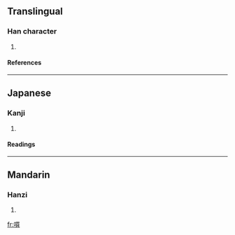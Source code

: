 ==Translingual==
===Han character===
{{Han char|rn=30|rad=口|as=12|sn=15|four=6608<sub>6</sub>|canj=口田中金 (RWLC)}}
# {{defn|Han}}
====References====
{{Han ref|kx=0206.220|dkj=04236|hdz=10683.130|uh=562A|ud=22058|bh=E547|bd=58695}}
----
==Japanese==
===Kanji===
{{ja-kanji|grade=|rs=口12}}
# {{defn|Japanese}} 
====Readings====
{{ja-readings|on=[[ばい]] (bai), [[め]] (me)|kun=}}
----
==Mandarin==
===Hanzi===
{{cmn-hanzi|pin=[[chuài]] ([[chuai4]]), [[mǎi]] ([[mai3]])|wg=ch'uai<sup>4</sup>, mai<sup>3</sup>}}
# {{defn|Mandarin}}

[[fr:嘪]]